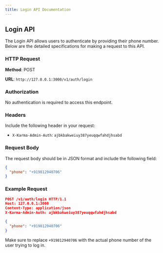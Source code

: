 ```yaml
---
title: Login API Documentation
---
```


## Login API

The Login API allows users to authenticate by providing their phone number. Below are the detailed specifications for making a request to this API.

### HTTP Request

**Method**: POST

**URL**: `http://127.0.0.1:3000/v1/auth/login`

### Authorization

No authentication is required to access this endpoint.

### Headers

Include the following header in your request:

- `X-Karma-Admin-Auth`: `ajbkbakweiuy387yeuqqwfahdjhsabd`

### Request Body

The request body should be in JSON format and include the following field:

```json
{
  "phone": "+919812940706"
}
```

### Example Request

```json
POST /v1/auth/login HTTP/1.1
Host: 127.0.0.1:3000
Content-Type: application/json
X-Karma-Admin-Auth: ajbkbakweiuy387yeuqqwfahdjhsabd

{
  "phone": "+919812940706"
}
```

Make sure to replace `+919812940706` with the actual phone number of the user trying to log in.